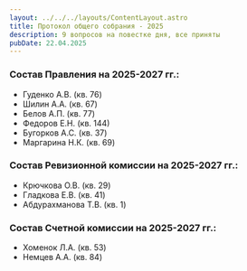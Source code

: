 ```yaml
---
layout: ../../../layouts/ContentLayout.astro
title: Протокол общего собрания - 2025
description: 9 вопросов на повестке дня, все приняты
pubDate: 22.04.2025
---
```


### Состав Правления на 2025-2027 гг.:
- Гуденко А.В. (кв. 76)
- Шилин А.А. (кв. 67)
- Белов А.П. (кв. 77)
- Федоров Е.Н. (кв. 144)
- Бугорков А.С. (кв. 37)
- Маргарина Н.К. (кв. 69)

### Состав Ревизионной комиссии на 2025-2027 гг.:
- Крючкова О.В. (кв. 29)
- Гладкова Е.В. (кв. 41)
- Абдурахманова Т.В. (кв. 1)

### Состав Счетной комиссии на 2025-2027 гг.:
- Хоменок Л.А. (кв. 53)
- Немцев А.А. (кв. 84)

<PdfCard pdfUrl="/files/meetings/2025/meeting-2025-protocol.pdf" />
